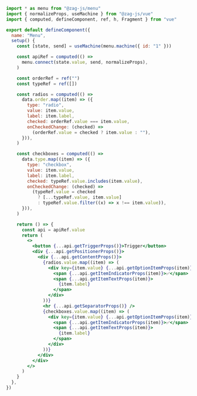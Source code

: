 ```jsx
import * as menu from "@zag-js/menu"
import { normalizeProps, useMachine } from "@zag-js/vue"
import { computed, defineComponent, ref, h, Fragment } from "vue"

export default defineComponent({
  name: "Menu",
  setup() {
    const [state, send] = useMachine(menu.machine({ id: "1" }))

    const apiRef = computed(() =>
      menu.connect(state.value, send, normalizeProps),
    )

    const orderRef = ref("")
    const typeRef = ref([])

    const radios = computed(() =>
      data.order.map((item) => ({
        type: "radio",
        value: item.value,
        label: item.label,
        checked: orderRef.value === item.value,
        onCheckedChange: (checked) =>
          (orderRef.value = checked ? item.value : ""),
      })),
    )

    const checkboxes = computed(() =>
      data.type.map((item) => ({
        type: "checkbox",
        value: item.value,
        label: item.label,
        checked: typeRef.value.includes(item.value),
        onCheckedChange: (checked) =>
          (typeRef.value = checked
            ? [...typeRef.value, item.value]
            : typeRef.value.filter((x) => x !== item.value)),
      })),
    )

    return () => {
      const api = apiRef.value
      return (
        <>
          <button {...api.getTriggerProps()}>Trigger</button>
          <div {...api.getPositionerProps()}>
            <div {...api.getContentProps()}>
              {radios.value.map((item) => (
                <div key={item.value} {...api.getOptionItemProps(item)}>
                  <span {...api.getItemIndicatorProps(item)}>✅</span>
                  <span {...api.getItemTextProps(item)}>
                    {item.label}
                  </span>
                </div>
              ))}
              <hr {...api.getSeparatorProps()} />
              {checkboxes.value.map((item) => (
                <div key={item.value} {...api.getOptionItemProps(item)}>
                  <span {...api.getItemIndicatorProps(item)}>✅</span>
                  <span {...api.getItemTextProps(item)}>
                    {item.label}
                  </span>
                </div>
              ))}
            </div>
          </div>
        </>
      )
    }
  },
})
```
